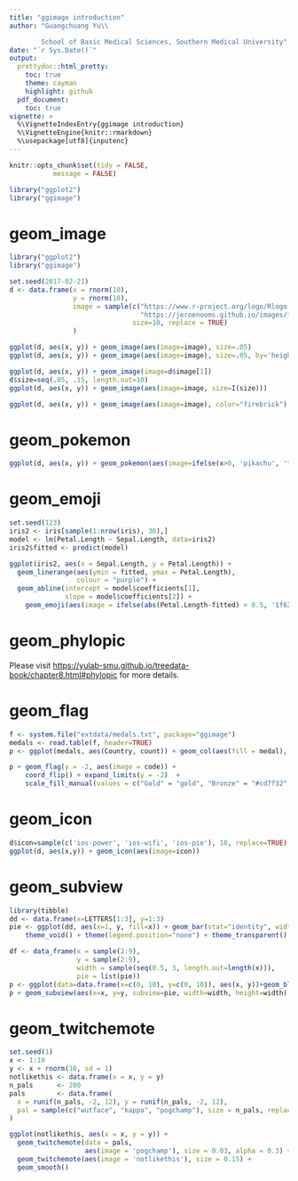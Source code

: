 ```yaml
---
title: "ggimage introduction"
author: "Guangchuang Yu\\

        School of Basic Medical Sciences, Southern Medical University"
date: "`r Sys.Date()`"
output:
  prettydoc::html_pretty:
    toc: true
    theme: cayman
    highlight: github
  pdf_document:
    toc: true
vignette: >
  %\VignetteIndexEntry{ggimage introduction}
  %\VignetteEngine{knitr::rmarkdown}
  %\usepackage[utf8]{inputenc}
---
```


```r
knitr::opts_chunk$set(tidy = FALSE,
		   message = FALSE)
```


```r
library("ggplot2")
library("ggimage")
```


# geom_image

```r
library("ggplot2")
library("ggimage")

set.seed(2017-02-21)
d <- data.frame(x = rnorm(10),
                y = rnorm(10),
                image = sample(c("https://www.r-project.org/logo/Rlogo.png",
                                 "https://jeroenooms.github.io/images/frink.png"),
                               size=10, replace = TRUE)
                )

ggplot(d, aes(x, y)) + geom_image(aes(image=image), size=.05)
ggplot(d, aes(x, y)) + geom_image(aes(image=image), size=.05, by='height')

ggplot(d, aes(x, y)) + geom_image(image=d$image[1])
d$size=seq(.05, .15, length.out=10)
ggplot(d, aes(x, y)) + geom_image(aes(image=image, size=I(size)))

ggplot(d, aes(x, y)) + geom_image(aes(image=image), color="firebrick")
```

# geom_pokemon

```r
ggplot(d, aes(x, y)) + geom_pokemon(aes(image=ifelse(x>0, 'pikachu', 'tauros')), size=.1)
```

# geom_emoji

```r
set.seed(123)
iris2 <- iris[sample(1:nrow(iris), 30),]
model <- lm(Petal.Length ~ Sepal.Length, data=iris2)
iris2$fitted <- predict(model)

ggplot(iris2, aes(x = Sepal.Length, y = Petal.Length)) +
  geom_linerange(aes(ymin = fitted, ymax = Petal.Length),
                 colour = "purple") +
  geom_abline(intercept = model$coefficients[1],
              slope = model$coefficients[2]) +
    geom_emoji(aes(image = ifelse(abs(Petal.Length-fitted) > 0.5, '1f622', '1f600')))
```


# geom_phylopic

Please visit <https://yulab-smu.github.io/treedata-book/chapter8.html#phylopic> for more details.


# geom_flag

```r
f <- system.file("extdata/medals.txt", package="ggimage")
medals <- read.table(f, header=TRUE)
p <- ggplot(medals, aes(Country, count)) + geom_col(aes(fill = medal), width = .8)

p + geom_flag(y = -2, aes(image = code)) +
    coord_flip() + expand_limits(y = -2)  +
    scale_fill_manual(values = c("Gold" = "gold", "Bronze" = "#cd7f32", "Silver" = "#C0C0C0"))
```

# geom_icon

```r
d$icon=sample(c('ios-power', 'ios-wifi', 'ios-pie'), 10, replace=TRUE)
ggplot(d, aes(x,y)) + geom_icon(aes(image=icon))
```

# geom_subview

```r
library(tibble)
dd <- data.frame(x=LETTERS[1:3], y=1:3)
pie <- ggplot(dd, aes(x=1, y, fill=x)) + geom_bar(stat="identity", width=1) + coord_polar(theta="y") +
    theme_void() + theme(legend.position="none") + theme_transparent()

df <- data_frame(x = sample(2:9),
                 y = sample(2:9),
                 width = sample(seq(0.5, 3, length.out=length(x))),
                 pie = list(pie))
p <- ggplot(data=data.frame(x=c(0, 10), y=c(0, 10)), aes(x, y))+geom_blank()
p + geom_subview(aes(x=x, y=y, subview=pie, width=width, height=width), data=df)
```

# geom_twitchemote

```r
set.seed(1)
x <- 1:10
y <- x + rnorm(10, sd = 1)
notlikethis <- data.frame(x = x, y = y)
n_pals      <- 200
pals        <- data.frame(
  x = runif(n_pals, -2, 12), y = runif(n_pals, -2, 12),
  pal = sample(c("wutface", "kappa", "pogchamp"), size = n_pals, replace = TRUE)
)

ggplot(notlikethis, aes(x = x, y = y)) +
  geom_twitchemote(data = pals,
                   aes(image = 'pogchamp'), size = 0.03, alpha = 0.3) +
  geom_twitchemote(aes(image = 'notlikethis'), size = 0.15) +
  geom_smooth()
```

